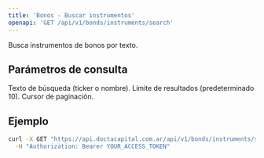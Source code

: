 ```yaml
---
title: 'Bonos - Buscar instrumentos'
openapi: 'GET /api/v1/bonds/instruments/search'
---
```


<Note>
  Busca instrumentos de bonos por texto.
</Note>

## Parámetros de consulta

<ParamField query="query" type="string" required>
  Texto de búsqueda (ticker o nombre).
</ParamField>

<ParamField query="limit" type="integer">
  Límite de resultados (predeterminado 10).
</ParamField>

<ParamField query="cursor" type="string">
  Cursor de paginación.
</ParamField>

## Ejemplo

```bash
curl -X GET "https://api.doctacapital.com.ar/api/v1/bonds/instruments/search?query=AL30&limit=10" \
  -H "Authorization: Bearer YOUR_ACCESS_TOKEN"
```


